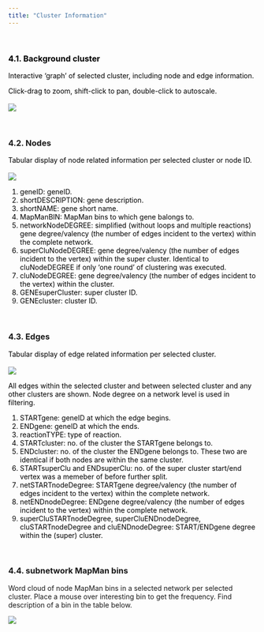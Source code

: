 ---
title: "Cluster Information"
---



</br>

<font color='black'>

<h3 id="Background-cluster">4.1. Background cluster</h3>

Interactive 'graph' of selected cluster, including node and edge information.

Click-drag to zoom, shift-click to pan, double-click to autoscale.
<br>
<br>
![](BCKG.jpg)
</font>

</br>

<h3 id="Nodes">4.2. Nodes</h3>

<font color='black'>
Tabular display of node related information per selected cluster or node ID.
<br>
<br>
![](cluNodes.jpg)

  1. geneID: geneID.
  2. shortDESCRIPTION: gene description.
  3. shortNAME: gene short name.
  4. MapManBIN: MapMan bins to which gene balongs to.
  5. networkNodeDEGREE: simplified (without loops and multiple reactions) gene degree/valency (the number of edges incident to the vertex) within the complete network.
  6. superCluNodeDEGREE: gene degree/valency (the number of edges incident to the vertex) within the super cluster.
     Identical to cluNodeDEGREE if only 'one round' of clustering was executed.
  7. cluNodeDEGREE: gene degree/valency (the number of edges incident to the vertex) within the cluster.
  8. GENEsuperCluster: super cluster ID.
  9. GENEcluster: cluster ID.
</font>

</br>

<h3 id="Edges">4.3. Edges</h3>

<font color='black'>
Tabular display of edge related information per selected cluster.
<br>
<br>
![](edges.JPG)

All edges within the selected cluster and between selected cluster and any other clusters are shown.
Node degree on a network level is used in filtering.

  1. STARTgene: geneID at which the edge begins.
  2. ENDgene: geneID at which the ends.
  3. reactionTYPE: type of reaction.
  4. STARTcluster: no. of the cluster the STARTgene belongs to.
  5. ENDcluster: no. of the cluster the ENDgene belongs to.
     These two are identical if both nodes are within the same cluster.
  6. STARTsuperClu and ENDsuperClu: no. of the super cluster start/end vertex was a memeber of before further split.
  7. netSTARTnodeDegree: STARTgene degree/valency (the number of edges incident to the vertex) within the complete network.
  8. netENDnodeDegree: ENDgene degree/valency (the number of edges incident to the vertex) within the complete network.
  9. superCluSTARTnodeDegree, superCluENDnodeDegree, cluSTARTnodeDegree and cluENDnodeDegree: START/ENDgene degree within the (super) cluster.
</font>

</br>

<h3 id="subnetwork-MapMan-bins">4.4. subnetwork MapMan bins</h3>

Word cloud of node MapMan bins in a selected network per selected cluster.
Place a mouse over interesting bin to get the frequency.
Find description of a bin in the table below.
</br>

![](BINMapMan.jpg)
</font>
